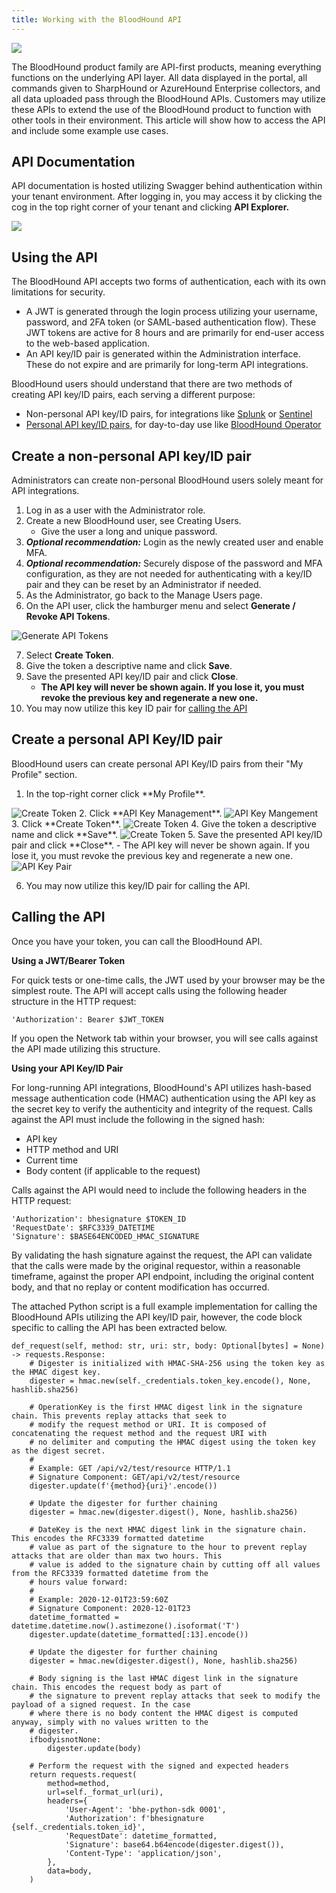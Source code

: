 ```yaml
---
title: Working with the BloodHound API
---
```


<Frame>
  <img src="/hc/article_attachments/18246479746331.png"/>
</Frame>

The BloodHound product family are API-first products, meaning everything functions on the underlying API layer. All data displayed in the portal, all commands given to SharpHound or AzureHound Enterprise collectors, and all data uploaded pass through the BloodHound APIs. Customers may utilize these APIs to extend the use of the BloodHound product to function with other tools in their environment. This article will show how to access the API and include some example use cases.

## API Documentation

API documentation is hosted utilizing Swagger behind authentication within your tenant environment. After logging in, you may access it by clicking the cog in the top right corner of your tenant and clicking **API Explorer.**

<Frame>
    <img src="/hc/images/image1-1.png"/>
</Frame>


## Using the API

The BloodHound API accepts two forms of authentication, each with its own limitations for security.

- A JWT is generated through the login process utilizing your username, password, and 2FA token (or SAML-based authentication flow). These JWT tokens are active for 8 hours and are primarily for end-user access to the web-based application.
- An API key/ID pair is generated within the Administration interface. These do not expire and are primarily for long-term API integrations.

BloodHound users should understand that there are two methods of creating API key/ID pairs, each serving a different purpose:

- Non-personal API key/ID pairs, for integrations like [Splunk](/hc/en-us/articles/Integrate-BloodHound-Enterprise-with-Splunk) or [Sentinel](/hc/en-us/articles/Overview-of-BloodHound-Integrations)
- [Personal API key/ID pairs](#create-a-personal-api-key-id-pair), for day-to-day use like [BloodHound Operator](https://www.youtube.com/watch?v=9Og-6_qyw_A)

## Create a non-personal API key/ID pair

Administrators can create non-personal BloodHound users solely meant for API integrations.

1. Log in as a user with the Administrator role.
2. Create a new BloodHound user, see Creating Users.
   - Give the user a long and unique password.
3. **_Optional recommendation:_** Login as the newly created user and enable MFA.
4. **_Optional recommendation:_** Securely dispose of the password and MFA configuration, as they are not needed for authenticating with a key/ID pair and they can be reset by an Administrator if needed.
5. As the Administrator, go back to the Manage Users page.
6. On the API user, click the hamburger menu and select **Generate / Revoke API Tokens**.

<Frame>
  <img src="/hc/images/image1-2.png" alt="Generate API Tokens"/>
</Frame>

7. Select **Create Token**.
8. Give the token a descriptive name and click **Save**.
9. Save the presented API key/ID pair and click **Close**.
   - **The API key will never be shown again. If you lose it, you must revoke the previous key and regenerate a new one.**
10. You may now utilize this key ID pair for [calling the API](#calling-the-api)

## Create a personal API Key/ID pair

BloodHound users can create personal API Key/ID pairs from their "My Profile" section.

1. <p>In the top-right corner click <Icon icon="gear"iconType="solid"/> <Icon icon="arrow-right"iconType="solid"/> **My Profile**.</p>
<Frame>
  <img src="/hc/images/image1-3.png" alt="Create Token"/>
</Frame>
2. Click **API Key Management**.
<Frame>
  <img src="/hc/images/image1-7.png" alt="API Key Mangement"/>
</Frame>
3. Click **Create Token**.
<Frame>
  <img src="/hc/images/image1-4.png" alt="Create Token"/>
</Frame>
4. Give the token a descriptive name and click **Save**.
<Frame>
  <img src="/hc/images/image1-5.png" alt="Create Token"/>
</Frame>
5. Save the presented API key/ID pair and click **Close**.
   - The API key will never be shown again. If you lose it, you must revoke the previous key and regenerate a new one.

<Frame>
  <img src="/hc/images/image1-6.png" alt="API Key Pair"/>
</Frame>

6. You may now utilize this key/ID pair for calling the API.

## Calling the API

Once you have your token, you can call the BloodHound API.

**Using a JWT/Bearer Token**

For quick tests or one-time calls, the JWT used by your browser may be the simplest route. The API will accept calls using the following header structure in the HTTP request:

```
'Authorization': Bearer $JWT_TOKEN
```
If you open the Network tab within your browser, you will see calls against the API made utilizing this structure.

**Using your API Key/ID Pair**

For long-running API integrations, BloodHound's API utilizes hash-based message authentication code (HMAC) authentication using the API key as the secret key to verify the authenticity and integrity of the request. Calls against the API must include the following in the signed hash:

- API key
- HTTP method and URI
- Current time
- Body content (if applicable to the request)

Calls against the API would need to include the following headers in the HTTP request:

```
'Authorization': bhesignature $TOKEN_ID
'RequestDate': $RFC3339_DATETIME
'Signature': $BASE64ENCODED_HMAC_SIGNATURE
```
By validating the hash signature against the request, the API can validate that the calls were made by the original requestor, within a reasonable timeframe, against the proper API endpoint, including the original content body, and that no replay or content modification has occurred.

The attached Python script is a full example implementation for calling the BloodHound APIs utilizing the API key/ID pair, however, the code block specific to calling the API has been extracted below.

```
def_request(self, method: str, uri: str, body: Optional[bytes] = None) -> requests.Response:
    # Digester is initialized with HMAC-SHA-256 using the token key as the HMAC digest key.
    digester = hmac.new(self._credentials.token_key.encode(), None, hashlib.sha256)

    # OperationKey is the first HMAC digest link in the signature chain. This prevents replay attacks that seek to
    # modify the request method or URI. It is composed of concatenating the request method and the request URI with
    # no delimiter and computing the HMAC digest using the token key as the digest secret.
    #
    # Example: GET /api/v2/test/resource HTTP/1.1
    # Signature Component: GET/api/v2/test/resource
    digester.update(f'{method}{uri}'.encode())

    # Update the digester for further chaining
    digester = hmac.new(digester.digest(), None, hashlib.sha256)

    # DateKey is the next HMAC digest link in the signature chain. This encodes the RFC3339 formatted datetime
    # value as part of the signature to the hour to prevent replay attacks that are older than max two hours. This
    # value is added to the signature chain by cutting off all values from the RFC3339 formatted datetime from the
    # hours value forward:
    #
    # Example: 2020-12-01T23:59:60Z
    # Signature Component: 2020-12-01T23
    datetime_formatted = datetime.datetime.now().astimezone().isoformat('T')
    digester.update(datetime_formatted[:13].encode())

    # Update the digester for further chaining
    digester = hmac.new(digester.digest(), None, hashlib.sha256)

    # Body signing is the last HMAC digest link in the signature chain. This encodes the request body as part of
    # the signature to prevent replay attacks that seek to modify the payload of a signed request. In the case
    # where there is no body content the HMAC digest is computed anyway, simply with no values written to the
    # digester.
    ifbodyisnotNone:
        digester.update(body)

    # Perform the request with the signed and expected headers
    return requests.request(
        method=method,
        url=self._format_url(uri),
        headers={
            'User-Agent': 'bhe-python-sdk 0001',
            'Authorization': f'bhesignature {self._credentials.token_id}',
            'RequestDate': datetime_formatted,
            'Signature': base64.b64encode(digester.digest()),
            'Content-Type': 'application/json',
        },
        data=body,
    )
```
<CardGroup>
  <Card
    title="apiclient.py 10KB"
    icon="paperclip"
    href="https://support.bloodhoundenterprise.io/hc/en-us/article_attachments/11427974352283"
    iconType="solid"
    horizontal
  />
</CardGroup>
